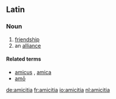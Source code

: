 ==Latin==

===Noun===
{{la-noun|amīcitia|amicitiae|amīcitiae|f|first}}

# [[friendship]]
# an [[alliance]]

====Related terms====
* [[amicus]] {{m}}, [[amica]] {{f}}
* [[amo#Latin|amō]]

[[de:amicitia]]
[[fr:amicitia]]
[[io:amicitia]]
[[nl:amicitia]]